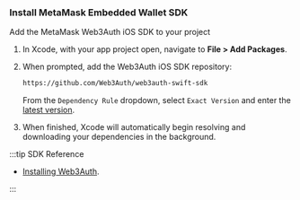 ### Install MetaMask Embedded Wallet SDK

Add the MetaMask Web3Auth iOS SDK to your project

1. In Xcode, with your app project open, navigate to **File > Add Packages**.

1. When prompted, add the Web3Auth iOS SDK repository:

   ```bash
   https://github.com/Web3Auth/web3auth-swift-sdk
   ```

   From the `Dependency Rule` dropdown, select `Exact Version` and enter the [latest version](https://github.com/Web3Auth/web3auth-swift-sdk/releases).

1. When finished, Xcode will automatically begin resolving and downloading your dependencies in the background.

:::tip SDK Reference

- [Installing Web3Auth](/embedded-wallets/sdk/ios/install).

:::
